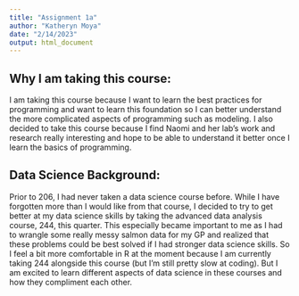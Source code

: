 ```yaml
---
title: "Assignment 1a"
author: "Katheryn Moya"
date: "2/14/2023"
output: html_document
---
```


## Why I am taking this course:

I am taking this course because I want to learn the best practices for programming and want to learn this foundation so I can better understand the more complicated aspects of programming such as modeling. I also decided to take this course because I find Naomi and her lab's work and research really interesting and hope to be able to understand it better once I learn the basics of programming. 


## Data Science Background:
Prior to 206, I had never taken a data science course before. While I have forgotten more than I would like from that course, I decided to try to get better at my data science skills by taking the advanced data analysis course, 244, this quarter. This especially became important to me as I had to wrangle some really messy salmon data for my GP and realized that these problems could be best solved if I had stronger data science skills. So I feel a bit more comfortable in R at the moment because I am currently taking 244 alongside this course (but I'm still pretty slow at coding). But I am excited to learn different aspects of data science in these courses and how they compliment each other.

